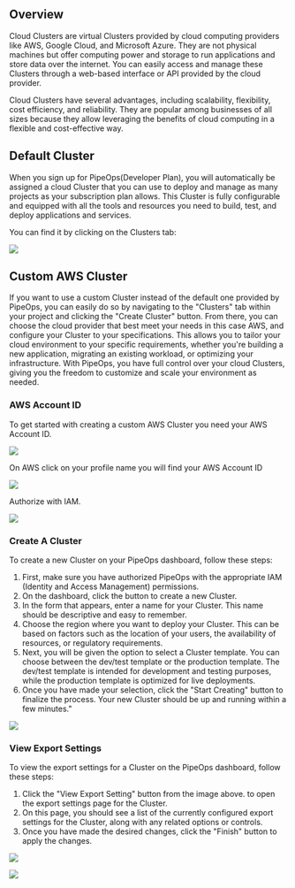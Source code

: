 ## Overview

Cloud Clusters are virtual Clusters provided by cloud computing providers like AWS, Google Cloud, and Microsoft Azure. They are not physical machines but offer computing power and storage to run applications and store data over the internet. You can easily access and manage these Clusters through a web-based interface or API provided by the cloud provider.

Cloud Clusters have several advantages, including scalability, flexibility, cost efficiency, and reliability. They are popular among businesses of all sizes because they allow leveraging the benefits of cloud computing in a flexible and cost-effective way.

## Default Cluster

When you sign up for PipeOps(Developer Plan), you will automatically be assigned a cloud Cluster that you can use to deploy and manage as many projects as your subscription plan allows. This Cluster is fully configurable and equipped with all the tools and resources you need to build, test, and deploy applications and services. 

You can find it by clicking on the Clusters tab:

![](https://files.readme.io/d548381-image.png)

## Custom AWS Cluster

If you want to use a custom Cluster instead of the default one provided by PipeOps, you can easily do so by navigating to the "Clusters" tab within your project and clicking the "Create Cluster" button. From there, you can choose the cloud provider that best meet your needs in this case AWS, and configure your Cluster to your specifications. This allows you to tailor your cloud environment to your specific requirements, whether you're building a new application, migrating an existing workload, or optimizing your infrastructure. With PipeOps, you have full control over your cloud Clusters, giving you the freedom to customize and scale your environment as needed.

### AWS Account ID

To get started with creating a custom AWS Cluster you need your AWS Account ID.

![](https://files.readme.io/192762e-image.png)

On AWS click on your profile name you will find your AWS Account ID

![](https://files.readme.io/023de07-image.png)

Authorize with IAM.

![](https://files.readme.io/5ec42c2-image.png)

### Create A Cluster

To create a new Cluster on your PipeOps dashboard, follow these steps:

1. First, make sure you have authorized PipeOps with the appropriate IAM (Identity and Access Management) permissions.
2. On the dashboard, click the button to create a new Cluster.
3. In the form that appears, enter a name for your Cluster. This name should be descriptive and easy to remember.
4. Choose the region where you want to deploy your Cluster. This can be based on factors such as the location of your users, the availability of resources, or regulatory requirements.
5. Next, you will be given the option to select a Cluster template. You can choose between the dev/test template or the production template. The dev/test template is intended for development and testing purposes, while the production template is optimized for live deployments.
6. Once you have made your selection, click the "Start Creating" button to finalize the process. Your new Cluster should be up and running within a few minutes."

![](https://files.readme.io/b9b8fd3-image.png)

### View Export Settings

To view the export settings for a Cluster on the PipeOps dashboard, follow these steps:

1. Click the "View Export Setting" button from the image above. to open the export settings page for the Cluster.
2. On this page, you should see a list of the currently configured export settings for the Cluster, along with any related options or controls. 
3. Once you have made the desired changes, click the "Finish" button to apply the changes.

![](https://files.readme.io/8daf52a-image.png)

![](https://files.readme.io/0606b61-image.png)